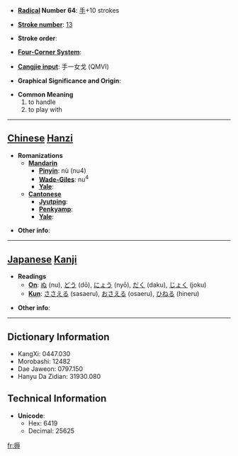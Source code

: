 * '''[[Wiktionary:Chinese radical index| Radical]] Number 64''': [[Wiktionary:Chinese radical index 手|手]]+10 strokes

* '''[[Wiktionary:Chinese total strokes index|Stroke number]]''': [[Wiktionary:Chinese total strokes index 13|13]]

* '''Stroke order''': 

* '''[[Wiktionary:Chinese four corner index|Four-Corner System]]''': 

* '''[[Wiktionary:Chinese Cangjie index|Cangjie input]]''': 手一女戈 (QMVI)

* '''Graphical Significance and Origin''': 

* '''Common Meaning'''
*#to handle
*# to play with


----

== [[Chinese]] [[Hanzi]] ==

* '''Romanizations'''
** '''[[Mandarin]]'''
*** '''[[Pinyin]]''': nù (nu4)
*** '''[[Wade-Giles]]''': nu<sup>4</sup>
*** '''[[Yale]]''': 
** '''[[Cantonese]]'''
*** '''[[Jyutping]]''':
*** '''[[Penkyamp]]''': 
*** '''[[Yale]]''': 

* '''Other info''': 

----

== [[Japanese]] [[Kanji]] ==

* '''Readings'''
** '''[[On]]''': [[ぬ]] (nu), [[どう]] (dō), [[にょう]] (nyō), [[だく]] (daku), [[じょく]] (joku)
** '''[[Kun]]''': [[ささえる]] (sasaeru), [[おさえる]] (osaeru), [[ひねる]] (hineru)

* '''Other info''':  

----

== Dictionary Information ==

* KangXi: 0447.030
* Morobashi: 12482
* Dae Jaweon: 0797.150
* Hanyu Da Zidian: 31930.080

== Technical Information ==

* '''Unicode''':
** Hex: 6419
** Decimal: 25625

[[fr:搙]]
